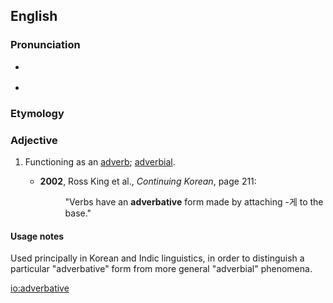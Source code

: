 ==English==

===Pronunciation===
* {{a|GenAm}} {{IPA|/ædˈvɝbətɪv/|lang=en}}
* {{a|RP}} {{IPA|/ədˈvɜːbətɪv/|lang=en}}

===Etymology===
{{suffix|adverb|ative|lang=en}}

===Adjective===
{{en-adj|-}}

# {{label|en|grammar}} Functioning as an [[adverb]]; [[adverbial]].
#* '''2002''', Ross King et al., ''Continuing Korean'', page 211:
#*: "Verbs have an '''adverbative''' form made by attaching -게 to the base."

====Usage notes====
Used principally in Korean and Indic linguistics, in order to distinguish a particular "adverbative" form from more general "adverbial" phenomena.

[[io:adverbative]]
